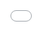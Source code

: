```yaml
---
title: "Practical tools for Exploratory Web Graphics"
venue: "Center for the Ecology of Infectious Diseases (CEID), University of Georgia"
type: "invited"
recording: "none"
output:
  ioslides_presentation:
    transition: default
    widescreen: true
    self_contained: false
css:
  styles.css
date: "2017-01-19  <br /> <br /> Slides available at <http://bit.ly/CEID-UGA> <br /> <br /> This work is released under <a href='https://github.com/cpsievert/talks/blob/gh-pages/LICENSE'>Creative Commons</a>"
author: "Carson Sievert"
---
```


```r
knitr::opts_chunk$set(
  message = FALSE,
  fig.width = 10,
  fig.height = 4,
  comment = "#>",
  collapse = TRUE
)
```

## About me

### Past

<p></p>

* PhD in statistics from Iowa State University (December, 2016)
    * __Dissertation__: Interfacing R with web technologies for interactive statistical graphics ([link](https://github.com/cpsievert/phd-thesis/blob/master/docs/bookdown.pdf))

### Present

<p></p>

* Freelance software engineer, data scientist, and educator
    * Maintaining plotly (~ 2 years!)
        * Looking for "real-world applications".
    * Developing rerddap (interface to NOAA data).
    * Authoring [O'Reilly Oriole](http://www.oreilly.com/oriole/) (online tutorial mixing video, text, code).
        * Looking to run similar live workshops (experience at [Iowa State](http://heike.github.io/R-workshops/), [Monash](http://dicook.github.io/Monash-R/), [plotcon](https://plotcon.plot.ly/workshops))

## Why interactive graphics?

* Why interactive graphics for <b>presentation</b>?
    * Enhances knowledge transfer (see [New York Times](http://www.nytimes.com/interactive/2015/us/year-in-interactive-storytelling.html))
* Why interactive graphics for <b>exploration</b>?
    * Identify structure that otherwise goes missing ([Tukey 1972](http://stat-graphics.org/movies/prim9.html))
    * Better understand/diagnose models ([Wickham, Cook, & Hofmann 2015](http://onlinelibrary.wiley.com/doi/10.1002/sam.11271/abstract)).
    * [<b>Generate insights faster (iteration time is crucial!)</b>](http://stat-graphics.org/movies/tour-de-france.html)
    
<div align="center">
  <img src="workflow.svg" width="700" height="250" />
</div>
    
## Why interactive graphics _on the web_?    

* Portable (i.e., cross-platform)
* Simple to share (especially self-contained HTML)
* Encourages composability (i.e., reports, dashboards, etc)
* Enables integration of multiple systems (1 + 1 > 2)

<!-- TODO: maybe a graphic of two systems talking to each other? -->

## The problem with web graphics for data analytics

* Great for conveying information (viz is _known_), but impractical for exploration (viz is _unknown_).

<div align="center">
  <img src="workflow.svg" width="700" height="250" />
</div>

* <b>The reality:</b> analysts have to learn/juggle many technologies.
* <b>My goal:</b> An R interface that makes 80% of techniques <b>seamless</b>, <b>quick</b>, and <b>easy</b> (w/o knowledge of web technology).

# A demo of the workflow

[See here](https://github.com/cpsievert/talks/tree/gh-pages/20170119) for the demo script.

## 2016 Election Outcomes by County ([Politico](http://rpubs.com/dgrtwo/county-results))

```
     County |   State | TotalVotes| Clinton| Johnson| Stein| Trump| Population|    Area
    --------| --------| ----------|--------|--------|------|------|-----------|--------
1   autauga | alabama |      24661|   0.240|   0.022| 0.004| 0.734|      54571|  594.44
2   baldwin | alabama |      94090|   0.196|   0.026| 0.005| 0.774|     182265| 1589.78
3   barbour | alabama |      10390|   0.467|   0.009| 0.002| 0.523|      27457|  884.88
4      bibb | alabama |       8748|   0.214|   0.014| 0.002| 0.770|      22915|  622.58
5    blount | alabama |      25384|   0.085|   0.013| 0.004| 0.899|      57322|  644.78
6   bullock | alabama |       4701|   0.751|   0.005| 0.002| 0.242|      10914|  622.81
7    butler | alabama |       8685|   0.428|   0.007| 0.001| 0.563|      20947|  776.83
8   calhoun | alabama |      47376|   0.279|   0.024| 0.006| 0.692|     118572|  605.87
9  chambers | alabama |      13778|   0.418|   0.012| 0.003| 0.566|      34215|  596.53
10 cherokee | alabama |      10503|   0.145|   0.014| 0.002| 0.839|      25989|  553.70
# ... with 3,101 more rows
```

* Is there a relationship between population density and voting preference? 

---

<a href="../20161212a/votes.html">
 <div align="center">
   <img src="votes.png" width="800" height="550"/>
 </div>
</a>

## Choropleth map of voter turnout

<a href="../20161212a/map.html">
 <div align="center">
   <img src="map.png" width="1000" height="500"/>
 </div>
</a>

## Linking proportions with geography

<a href="https://vimeo.com/192528320">
  <img src="election.png" width="1050" height="500" />
</a>

## Querying missing values

<iframe src = "../20161212a/missing.html" style="border: 0; position:absolute; top:100; left:0; right:0; bottom:0; width:100%; height:85%"></iframe>

## Querying seasons directly/indirectly

<a href="../20161212a/epl/index.html">
 <div align="center">
   <img src="epl.png" width="1000" height="550"/>
 </div>
</a>

## Brushing plus animation

```r
# whoops, this is currently broken?
# devtools::install_github("ropensci/plotly@9370c7476f5355ad810ce5e557a08ae33c470746")
library(gapminder)
g <- crosstalk::SharedData$new(gapminder, ~continent)
gg <- ggplot(g, aes(gdpPercap, lifeExp, color = continent, frame = year)) +
  geom_point(aes(size = pop, ids = country)) +
  geom_smooth(se = FALSE, method = "lm") +
  scale_x_log10()
ggplotly(gg, tooltip = c("continent", "country", "population")) %>% 
    hide_legend() %>%
    layout(
      xaxis = list(title = "GDP per capita"), 
      yaxis = list(title = "Life expectancy")
    ) %>%
  highlight("plotly_click") %>% 
  animation_opts(easing = "linear")
```

<a href="../20161212a/gapminder.html">
 <div align="center">
   <img src="gapminder.png" width="1000" height="550"/>
 </div>
</a>


## Linked Tree Brushing

<iframe src = "../20161212b/parcoords/index.html" style="border: 0; position:absolute; top:10; left:0; right:0; bottom:0; width:100%; height:80%"></iframe>

---

<iframe src = "../20161212a/USArrests/index.html" style="border: 0; position:absolute; top:0; left:0; right:0; bottom:0; width:100%; height:100%"></iframe>

## The bigger picture

* All these examples: 
    * Are _self-contained_ HTML (easy to share/deploy/embed!)
    * 3 types of manipulation: focusing, arranging, and/or linking views.
* [Cook, Buja, & Swayne 1996](https://www.jstor.org/stable/1390754): {focusing, arranging, linking} => {find Gestalt, pose queries, make comparisons}
    * Linking has different interpretations (database query)
    * Focusing is deceivingly general (some things would require __shiny__)
    * Arrangment must (currently) be specified at runtime.

## Future work

* Keep adding documentation and examples to [plotly for R book](https://cpsievert.github.io/plotly_book)
* Further advance <b>plotly</b>'s support for linking views (without <b>shiny</b>).
    * [plotly.js](https://github.com/plotly/plotly.js/issues/1316) itself may gain some support...
* Support for more popular <b>ggplot2</b> extension packages such as <b>ggrepel</b> and <b>ggraph</b>.
    * Integrating <b>plotly</b>'s support for linking tree-structures with <b>ggraph</b> would be particularly interesting.

# Thank you

* Slides -- <http://bit.ly/CEID-UGA>

* Contact
    * Email -- <cpsievert1@gmail.com>
    * Twitter -- <http://twitter.com/cpsievert>
    * GitHub -- <http://github.com/cpsievert>
